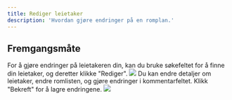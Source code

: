 ```yaml
---
title: Rediger leietaker
description: 'Hvordan gjøre endringer på en romplan.'
---
```


## Fremgangsmåte

<Steps>
  <Step title="Rediger leietaker">
    For å gjøre endringer på leietakeren din, kan du bruke søkefeltet for å finne din leietaker, og deretter klikke "Rediger".
    <Frame type="glass">
        <img src="/images/dashboard/leietakerkrav/rediger-leietaker/steg-1.png" />
    </Frame>
  </Step>
  <Step title="Gjør endringer">
    Du kan endre detaljer om leietaker, endre romlisten, og gjøre endringer i kommentarfeltet. Klikk "Bekreft" for å lagre endringene.
    <Frame type="glass">
        <img src="/images/dashboard/leietakerkrav/rediger-leietaker/steg-2.png" />
    </Frame>
  </Step>
</Steps>
